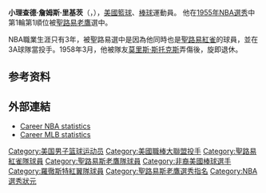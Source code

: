 {{Infobox basketball biography
| name            = 迪克·里基茨<br>Dick Ricketts 
| image           = 
| width           = 
| caption         = 
| number          = 12, 15, 24
| position        = [[大前鋒|大前鋒]] / [[中鋒（籃球）|中鋒]]
| height_ft       = 6
| height_in       = 7
| weight_lb       = 215
| league          = NBA
| birth_date      = {{birth date|1933|12|04}}
| birth_place     = {{USA}}[[賓夕法尼亞州|賓夕法尼亞州]][[波茨敦|波茨敦]]
| death_date      = {{death date and age|1988|03|06|1933|12|04}}
| death_place     = {{USA}}[[羅徹斯特|羅徹斯特]]
| nationality     = {{USA}}
| high_school     = {{link-en|波茨敦高中|Pottstown Senior High School}}
| college         = {{link-en|迪尤肯大学|Duquesne University}}（1951–1955）
| draft_year      = 1955
| draft_round     = 1
| draft_pick      = 1
| draft_team      = [[亞特蘭大老鷹|聖路易老鷹]]
| career_start    = 1955
| career_end      = 1958
| years1          = {{nbay|1955|full=y}}
| team1           = 聖路易老鷹
| years2          = 1956–{{nbay|1957|end}}
| team2           = [[沙加緬度國王|羅切斯特皇家]]
| highlights      =
* [[NCAA|NCAA]]公認第一隊（1955）
* [[NCAA|NCAA]]公認第二隊（1954）
| stat1label      = 得分
| stat1value      = 1,974 （平均每場9.3）
| stat2label      = 籃板
| stat2value      = 1,337（平均每場6.3）
| stat3label      = 助攻
| stat3value      = 447 （平均每場2.1）
| bbr             = rickedi01
| letter          = r
}}
'''小理查德·詹姆斯·里基茨'''（{{lang-en|'''Richard James Ricketts, Jr.'''}}，{{bd|1943年|12月4日|1988年|3月6日}}），[[美國|美國]][[籃球|籃球]]、[[棒球|棒球]]運動員。 他在[[1955年NBA選秀|1955年NBA選秀]]中第1輪第1順位被[[亞特蘭大老鷹|聖路易老鷹]]選中。

NBA職業生涯只有3年，被聖路易選中是因為他同時也是[[聖路易紅雀|聖路易紅雀]]的球員，並在3A球隊{{link-en|羅徹斯特紅翼|Rochester Red Wings}}當投手。1958年3月，他被隊友[[莫里斯·斯托克斯|莫里斯·斯托克斯]]弄傷後，旋即退休。

== 参考资料 ==
{{reflist}}

== 外部連結 ==
*[http://www.basketball-reference.com/players/r/rickedi01.html Career NBA statistics] {{WebCite|url=https://www.webcitation.org/67uH9HDsw?url=http://www.basketball-reference.com/players/r/rickedi01.html |date=20120524194100 |dateformat=iso }}
*[http://www.baseball-reference.com/players/r/rickedi01.shtml Career MLB statistics] {{Wayback|url=http://www.baseball-reference.com/players/r/rickedi01.shtml |date=20140415120404 }}

{{1955 NBA Draft}}
{{NBA NumberOne Draft Picks}}

{{Authority control}}
{{DEFAULTSORT:Ricketts, Dick}}
[[Category:美国男子篮球运动员|Category:美国男子篮球运动员]]
[[Category:美國職棒大聯盟投手|Category:美國職棒大聯盟投手]]
[[Category:聖路易紅雀隊球員|Category:聖路易紅雀隊球員]]
[[Category:聖路易斯老鷹隊球員|Category:聖路易斯老鷹隊球員]]
[[Category:非裔美國棒球選手|Category:非裔美國棒球選手]]
[[Category:羅徹斯特紅翼隊球員|Category:羅徹斯特紅翼隊球員]]
[[Category:聖路易斯老鷹選秀指名|Category:聖路易斯老鷹選秀指名]]
[[Category:NBA選秀狀元|Category:NBA選秀狀元]]